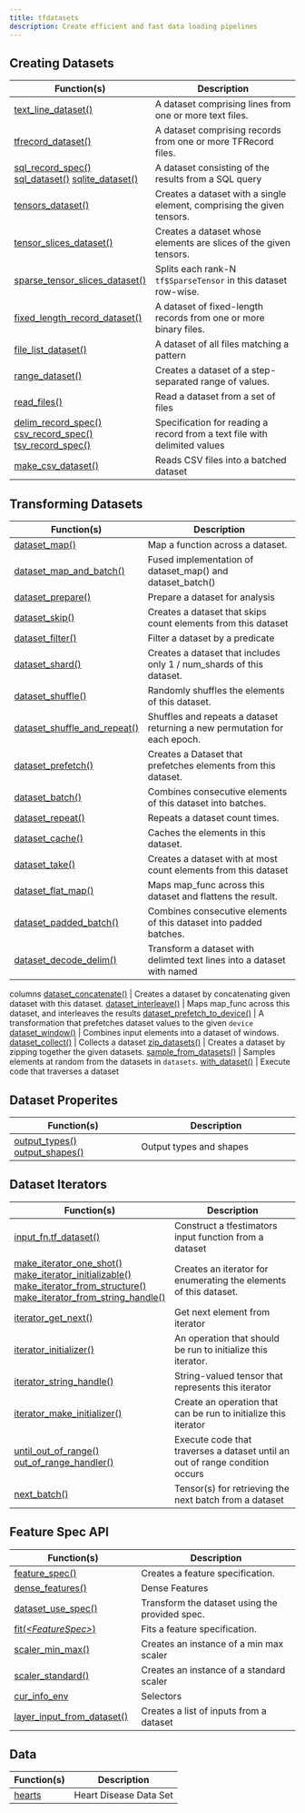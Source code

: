 ```yaml
---
title: tfdatasets
description: Create efficient and fast data loading pipelines
---
```


## Creating Datasets

Function(s) | Description
------------- |----------------
[text_line_dataset()](/reference/tfdatasets/text_line_dataset.html) | A dataset comprising lines from one or more text files.
[tfrecord_dataset()](/reference/tfdatasets/tfrecord_dataset.html) | A dataset comprising records from one or more TFRecord files.
[sql_record_spec()](/reference/tfdatasets/sql_dataset.html) [sql_dataset()](/reference/tfdatasets/latest/reference/sql_dataset.html) [sqlite_dataset()](/reference/tfdatasets/latest/reference/sql_dataset.html) | A dataset consisting of the results from a SQL query
[tensors_dataset()](/reference/tfdatasets/tensors_dataset.html) | Creates a dataset with a single element, comprising the given tensors.
[tensor_slices_dataset()](/reference/tfdatasets/tensor_slices_dataset.html) | Creates a dataset whose elements are slices of the given tensors.
[sparse_tensor_slices_dataset()](/reference/tfdatasets/sparse_tensor_slices_dataset.html) | Splits each rank-N <code>tf$SparseTensor</code> in this dataset row-wise.
[fixed_length_record_dataset()](/reference/tfdatasets/fixed_length_record_dataset.html) | A dataset of fixed-length records from one or more binary files.
[file_list_dataset()](/reference/tfdatasets/file_list_dataset.html) | A dataset of all files matching a pattern
[range_dataset()](/reference/tfdatasets/range_dataset.html) | Creates a dataset of a step-separated range of values.
[read_files()](/reference/tfdatasets/read_files.html) | Read a dataset from a set of files
[delim_record_spec()](/reference/tfdatasets/delim_record_spec.html) [csv_record_spec()](/reference/tfdatasets/latest/reference/delim_record_spec.html) [tsv_record_spec()](/reference/tfdatasets/latest/reference/delim_record_spec.html) | Specification for reading a record from a text file with delimited values
[make_csv_dataset()](/reference/tfdatasets/make_csv_dataset.html) | Reads CSV files into a batched dataset

## Transforming Datasets

Function(s) | Description
------------- |----------------
[dataset_map()](/reference/tfdatasets/dataset_map.html) | Map a function across a dataset.
[dataset_map_and_batch()](/reference/tfdatasets/dataset_map_and_batch.html) | Fused implementation of dataset_map() and dataset_batch()
[dataset_prepare()](/reference/tfdatasets/dataset_prepare.html) | Prepare a dataset for analysis
[dataset_skip()](/reference/tfdatasets/dataset_skip.html) | Creates a dataset that skips count elements from this dataset
[dataset_filter()](/reference/tfdatasets/dataset_filter.html) | Filter a dataset by a predicate
[dataset_shard()](/reference/tfdatasets/dataset_shard.html) | Creates a dataset that includes only 1 / num_shards of this dataset.
[dataset_shuffle()](/reference/tfdatasets/dataset_shuffle.html) | Randomly shuffles the elements of this dataset.
[dataset_shuffle_and_repeat()](/reference/tfdatasets/dataset_shuffle_and_repeat.html) | Shuffles and repeats a dataset returning a new permutation for each epoch.
[dataset_prefetch()](/reference/tfdatasets/dataset_prefetch.html) | Creates a Dataset that prefetches elements from this dataset.
[dataset_batch()](/reference/tfdatasets/dataset_batch.html) | Combines consecutive elements of this dataset into batches.
[dataset_repeat()](/reference/tfdatasets/dataset_repeat.html) | Repeats a dataset count times.
[dataset_cache()](/reference/tfdatasets/dataset_cache.html) | Caches the elements in this dataset.
[dataset_take()](/reference/tfdatasets/dataset_take.html) | Creates a dataset with at most count elements from this dataset
[dataset_flat_map()](/reference/tfdatasets/dataset_flat_map.html) | Maps map_func across this dataset and flattens the result.
[dataset_padded_batch()](/reference/tfdatasets/dataset_padded_batch.html) | Combines consecutive elements of this dataset into padded batches.
[dataset_decode_delim()](/reference/tfdatasets/dataset_decode_delim.html) | Transform a dataset with delimted text lines into a dataset with named
columns
[dataset_concatenate()](/reference/tfdatasets/dataset_concatenate.html) | Creates a dataset by concatenating given dataset with this dataset.
[dataset_interleave()](/reference/tfdatasets/dataset_interleave.html) | Maps map_func across this dataset, and interleaves the results
[dataset_prefetch_to_device()](/reference/tfdatasets/dataset_prefetch_to_device.html) | A transformation that prefetches dataset values to the given <code>device</code>
[dataset_window()](/reference/tfdatasets/dataset_window.html) | Combines input elements into a dataset of windows.
[dataset_collect()](/reference/tfdatasets/dataset_collect.html) | Collects a dataset
[zip_datasets()](/reference/tfdatasets/zip_datasets.html) | Creates a dataset by zipping together the given datasets.
[sample_from_datasets()](/reference/tfdatasets/sample_from_datasets.html) | Samples elements at random from the datasets in <code>datasets</code>.
[with_dataset()](/reference/tfdatasets/with_dataset.html) | Execute code that traverses a dataset

## Dataset Properites

Function(s) | Description
------------- |----------------
[output_types()](/reference/tfdatasets/output_types.html) [output_shapes()](/reference/tfdatasets/latest/reference/output_types.html) | Output types and shapes

## Dataset Iterators

Function(s) | Description
------------- |----------------
[input_fn.tf_dataset()](/reference/tfdatasets/input_fn.html) | Construct a tfestimators input function from a dataset
[make_iterator_one_shot()](/reference/tfdatasets/make-iterator.html) [make_iterator_initializable()](/reference/tfdatasets/latest/reference/make-iterator.html) [make_iterator_from_structure()](/reference/tfdatasets/latest/reference/make-iterator.html) [make_iterator_from_string_handle()](/reference/tfdatasets/latest/reference/make-iterator.html) | Creates an iterator for enumerating the elements of this dataset.
[iterator_get_next()](/reference/tfdatasets/iterator_get_next.html) | Get next element from iterator
[iterator_initializer()](/reference/tfdatasets/iterator_initializer.html) | An operation that should be run to initialize this iterator.
[iterator_string_handle()](/reference/tfdatasets/iterator_string_handle.html) | String-valued tensor that represents this iterator
[iterator_make_initializer()](/reference/tfdatasets/iterator_make_initializer.html) | Create an operation that can be run to initialize this iterator
[until_out_of_range()](/reference/tfdatasets/until_out_of_range.html) [out_of_range_handler()](/reference/tfdatasets/latest/reference/until_out_of_range.html) | Execute code that traverses a dataset until an out of range condition occurs
[next_batch()](/reference/tfdatasets/next_batch.html) | Tensor(s) for retrieving the next batch from a dataset

## Feature Spec API

Function(s) | Description
------------- |----------------
[feature_spec()](/reference/tfdatasets/feature_spec.html) | Creates a feature specification.
[dense_features()](/reference/tfdatasets/dense_features.html) | Dense Features
[dataset_use_spec()](/reference/tfdatasets/dataset_use_spec.html) | Transform the dataset using the provided spec.
[fit(<i>&lt;FeatureSpec&gt;</i>)](/reference/tfdatasets/fit.FeatureSpec.html) | Fits a feature specification.
[scaler_min_max()](/reference/tfdatasets/scaler_min_max.html) | Creates an instance of a min max scaler
[scaler_standard()](/reference/tfdatasets/scaler_standard.html) | Creates an instance of a standard scaler
[cur_info_env](/reference/tfdatasets/selectors.html) | Selectors
[layer_input_from_dataset()](/reference/tfdatasets/layer_input_from_dataset.html) | Creates a list of inputs from a dataset

## Data

Function(s) | Description
------------- |----------------
[hearts](/reference/tfdatasets/hearts.html) | Heart Disease Data Set

